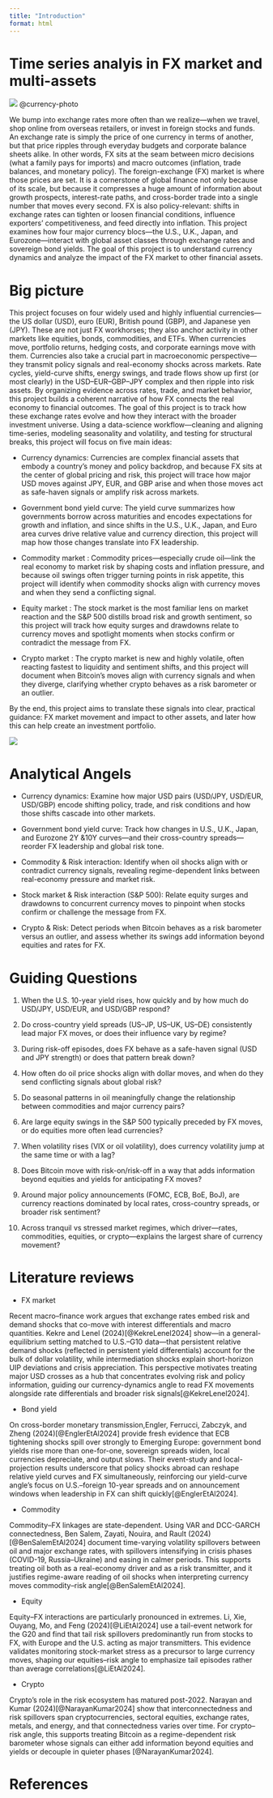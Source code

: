 ```yaml
---
title: "Introduction"
format: html
---
```


# Time series analyis in FX market and multi-assets

![](/image/currency.jpg)
@currency-photo

We bump into exchange rates more often than we realize—when we travel, shop online from overseas retailers, or invest in foreign stocks and funds. An exchange rate is simply the price of one currency in terms of another, but that price ripples through everyday budgets and corporate balance sheets alike. In other words, FX sits at the seam between micro decisions (what a family pays for imports) and macro outcomes (inflation, trade balances, and monetary policy).
The foreign-exchange (FX) market is where those prices are set. It is a cornerstone of global finance not only because of its scale, but because it compresses a huge amount of information about growth prospects, interest-rate paths, and cross-border trade into a single number that moves every second. FX is also policy-relevant: shifts in exchange rates can tighten or loosen financial conditions, influence exporters’ competitiveness, and feed directly into inflation.
This project examines how four major currency blocs—the U.S., U.K., Japan, and Eurozone—interact with global asset classes through exchange rates and sovereign bond yields. The goal of this project is to understand currency dynamics and analyze the impact of the FX market to other financial assets. 


# Big picture

This project focuses on four widely used and highly influential currencies—the US dollar (USD), euro (EUR), British pound (GBP), and Japanese yen (JPY). These are not just FX workhorses; they also anchor activity in other markets like equities, bonds, commodities, and ETFs.  When currencies move, portfolio returns, hedging costs, and corporate earnings move with them.
Currencies also take a crucial part in macroeconomic perspective—they transmit policy signals and real-economy shocks across markets. Rate cycles, yield-curve shifts, energy swings, and trade flows show up first (or most clearly) in the USD–EUR–GBP–JPY complex and then ripple into risk assets. By organizing evidence across rates, trade, and market behavior, this project builds a coherent narrative of how FX connects the real economy to financial outcomes.
The goal of this project is to track how these exchange rates evolve and how they interact with the broader investment universe. Using a  data-science workflow—cleaning and aligning time-series, modeling seasonality and volatility, and testing for structural breaks, this project will focus on  five main ideas: 

- Currency dynamics: Currencies are complex financial assets that embody a country’s money and policy backdrop, and because FX sits at the center of global pricing and risk, this project will trace how major USD moves against JPY, EUR, and GBP arise and when those moves act as safe-haven signals or amplify risk across markets.


- Government bond yield curve: The yield curve summarizes how governments borrow across maturities and encodes expectations for growth and inflation, and since shifts in the U.S., U.K., Japan, and Euro area curves drive relative value and currency direction, this project will map how those changes translate into FX leadership.


- Commodity market : Commodity prices—especially crude oil—link the real economy to market risk by shaping costs and inflation pressure, and because oil swings often trigger turning points in risk appetite, this project will identify when commodity shocks align with currency moves and when they send a conflicting signal.

- Equity market : The stock market is the most familiar lens on market reaction and the S&P 500 distills broad risk and growth sentiment, so this project will track how equity surges and drawdowns relate to currency moves and spotlight moments when stocks confirm or contradict the message from FX.

- Crypto market : The crypto market is new and highly volatile, often reacting fastest to liquidity and sentiment shifts, and this project will document when Bitcoin’s moves align with currency signals and when they diverge, clarifying whether crypto behaves as a risk barometer or an outlier.

By the end, this project aims to translate these signals into clear, practical guidance:  FX market movement and impact to other assets, and later how this can help create an investment portfolio. 



![](/image/big_picture.png)



# Analytical Angels

- Currency dynamics: Examine how major USD pairs (USD/JPY, USD/EUR, USD/GBP) encode shifting policy, trade, and risk conditions and how those shifts cascade into other markets.

- Government bond yield curve: Track how changes in U.S., U.K., Japan, and Eurozone 2Y &10Y curves—and their cross-country spreads—reorder FX leadership and global risk tone.

- Commodity & Risk interaction: Identify when oil shocks align with or contradict currency signals, revealing regime-dependent links between real-economy pressure and market risk.

- Stock market & Risk interaction (S&P 500): Relate equity surges and drawdowns to concurrent currency moves to pinpoint when stocks confirm or challenge the message from FX.

- Crypto & Risk: Detect periods when Bitcoin behaves as a risk barometer versus an outlier, and assess whether its swings add information beyond equities and rates for FX.



# Guiding Questions 


1. When the U.S. 10-year yield rises, how quickly and by how much do USD/JPY, USD/EUR, and USD/GBP respond?

2. Do cross-country yield spreads (US–JP, US–UK, US–DE) consistently lead major FX moves, or does their influence vary by regime?

3. During risk-off episodes, does FX behave as a safe-haven signal (USD and JPY strength) or does that pattern break down?

4. How often do oil price shocks align with dollar moves, and when do they send conflicting signals about global risk?

5. Do seasonal patterns in oil meaningfully change the relationship between commodities and major currency pairs?

6. Are large equity swings in the S&P 500 typically preceded by FX moves, or do equities more often lead currencies?

7. When volatility rises (VIX or oil volatility), does currency volatility jump at the same time or with a lag?

8. Does Bitcoin move with risk-on/risk-off in a way that adds information beyond equities and yields for anticipating FX moves?

9. Around major policy announcements (FOMC, ECB, BoE, BoJ), are currency reactions dominated by local rates, cross-country spreads, or broader risk sentiment?

10. Across tranquil vs stressed market regimes, which driver—rates, commodities, equities, or crypto—explains the largest share of currency movement?




# Literature reviews

- FX market 

Recent macro–finance work argues that exchange rates embed risk and demand shocks that co-move with interest differentials and macro quantities. Kekre and Lenel (2024)[@KekreLenel2024] show—in a general-equilibrium setting matched to U.S.–G10 data—that persistent relative demand shocks (reflected in persistent yield differentials) account for the bulk of dollar volatility, while intermediation shocks explain short-horizon UIP deviations and crisis appreciation. This perspective motivates treating major USD crosses as a hub that concentrates evolving risk and policy information, guiding our currency-dynamics angle to read FX movements alongside rate differentials and broader risk signals[@KekreLenel2024].


- Bond yield 

On cross-border monetary transmission,Engler, Ferrucci, Zabczyk, and Zheng (2024)[@EnglerEtAl2024] provide fresh evidence that ECB tightening shocks spill over strongly to Emerging Europe: government bond yields rise more than one-for-one, sovereign spreads widen, local currencies depreciate, and output slows. Their event-study and local-projection results underscore that policy shocks abroad can reshape relative yield curves and FX simultaneously, reinforcing our yield-curve angle’s focus on U.S.–foreign 10-year spreads and on announcement windows when leadership in FX can shift quickly[@EnglerEtAl2024].

- Commodity 

Commodity–FX linkages are state-dependent. Using VAR and DCC-GARCH connectedness, Ben Salem, Zayati, Nouira, and Rault (2024)[@BenSalemEtAl2024] document time-varying volatility spillovers between oil and major exchange rates, with spillovers intensifying in crisis phases (COVID-19, Russia–Ukraine) and easing in calmer periods. This supports treating oil both as a real-economy driver and as a risk transmitter, and it justifies regime-aware reading of oil shocks when interpreting currency moves commodity–risk angle[@BenSalemEtAl2024].

- Equity 

Equity–FX interactions are particularly pronounced in extremes. Li, Xie, Ouyang, Mo, and Feng (2024)[@LiEtAl2024] use a tail-event network for the G20 and find that tail risk spillovers predominantly run from stocks to FX, with Europe and the U.S. acting as major transmitters. This evidence validates monitoring stock-market stress as a precursor to large currency moves, shaping our equities–risk angle to emphasize tail episodes rather than average correlations[@LiEtAl2024].

- Crypto 

Crypto's role in the risk ecosystem has matured post-2022. Narayan and Kumar (2024)[@NarayanKumar2024] show that interconnectedness and risk spillovers span cryptocurrencies, sectoral equities, exchange rates, metals, and energy, and that connectedness varies over time. For  crypto–risk angle, this supports treating Bitcoin as a regime-dependent risk barometer whose signals can either add information beyond equities and yields or decouple in quieter phases [@NarayanKumar2024].


# References 